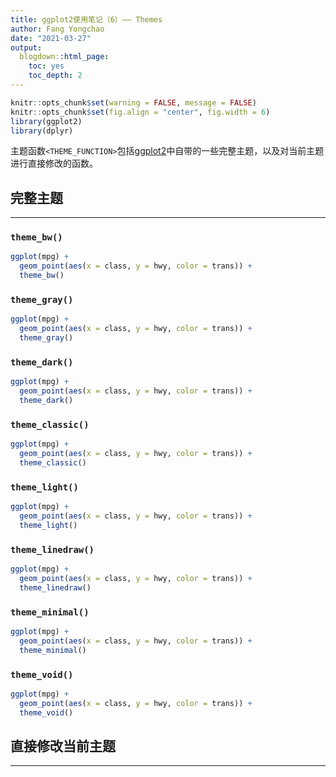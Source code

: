 ```yaml
---
title: ggplot2使用笔记（6）—— Themes
author: Fang Yongchao
date: "2021-03-27"
output:
  blogdown::html_page:
    toc: yes
    toc_depth: 2
---
```


```r
knitr::opts_chunk$set(warning = FALSE, message = FALSE)
knitr::opts_chunk$set(fig.align = "center", fig.width = 6)
library(ggplot2)
library(dplyr)
```


主题函数`<THEME_FUNCTION>`包括[ggplot2](https://ggplot2.tidyverse.org/)中自带的一些完整主题，以及对当前主题进行直接修改的函数。

## 完整主题

--------------------------

### `theme_bw()`

```r
ggplot(mpg) + 
  geom_point(aes(x = class, y = hwy, color = trans)) +
  theme_bw()
```

### `theme_gray()`

```r
ggplot(mpg) + 
  geom_point(aes(x = class, y = hwy, color = trans)) +
  theme_gray()
```

### `theme_dark()`

```r
ggplot(mpg) + 
  geom_point(aes(x = class, y = hwy, color = trans)) +
  theme_dark()
```

### `theme_classic()`

```r
ggplot(mpg) + 
  geom_point(aes(x = class, y = hwy, color = trans)) +
  theme_classic()
```

### `theme_light()`

```r
ggplot(mpg) + 
  geom_point(aes(x = class, y = hwy, color = trans)) +
  theme_light()
```

### `theme_linedraw()`

```r
ggplot(mpg) + 
  geom_point(aes(x = class, y = hwy, color = trans)) +
  theme_linedraw()
```

### `theme_minimal()`

```r
ggplot(mpg) + 
  geom_point(aes(x = class, y = hwy, color = trans)) +
  theme_minimal()
```

### `theme_void()`

```r
ggplot(mpg) + 
  geom_point(aes(x = class, y = hwy, color = trans)) +
  theme_void()
```

## 直接修改当前主题

--------------------------
